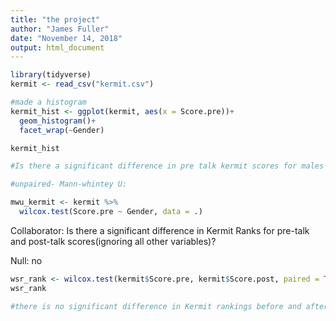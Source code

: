 ```yaml
---
title: "the project"
author: "James Fuller"
date: "November 14, 2018"
output: html_document
---
```

```r
library(tidyverse)
kermit <- read_csv("kermit.csv")

#made a histogram
kermit_hist <- ggplot(kermit, aes(x = Score.pre))+
  geom_histogram()+
  facet_wrap(~Gender)

kermit_hist
```

```r
#Is there a significant difference in pre talk kermit scores for males and females?

#unpaired- Mann-whintey U:

mwu_kermit <- kermit %>%
  wilcox.test(Score.pre ~ Gender, data = .)

```

Collaborator:
Is there a significant difference in Kermit Ranks for pre-talk and post-talk scores(ignoring all other variables)?

Null: no
```r
wsr_rank <- wilcox.test(kermit$Score.pre, kermit$Score.post, paired = TRUE)
wsr_rank

#there is no significant difference in Kermit rankings before and after his talk. 
```



